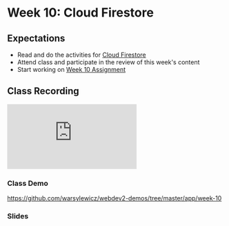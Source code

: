 # Week 10: Cloud Firestore

## Expectations

- Read and do the activities for [Cloud Firestore](/week-10/firestore)
- Attend class and participate in the review of this week's content
- Start working on [Week 10 Assignment](/week-10/assignment)

## Class Recording

<iframe
  style={{ width: "100%", aspectRatio: "16/9" }}
  src="https://www.youtube.com/embed/RP0pht-JpGE?si=z5tv84plmiOMG3Gt"
  title="YouTube video player"
  frameborder="0"
  allow="accelerometer; autoplay; clipboard-write; encrypted-media; gyroscope; picture-in-picture; web-share"
  allowFullScreen="allowFullScreen"
></iframe>

### Class Demo

https://github.com/warsylewicz/webdev2-demos/tree/master/app/week-10

### Slides


<Slideshow file="/week-10/slides" />
